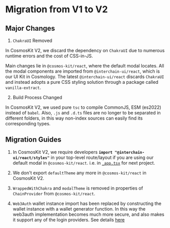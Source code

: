 # Migration from V1 to V2

## Major Changes

1. `ChakraUI` Removed

In CosmosKit V2, we discard the dependency on `ChakraUI` due to numerous runtime errors and the cost of CSS-in-JS.

Main changes lie in `@cosmos-kit/react`, where the default modal locates. All the modal components are imported from `@interchain-ui/react`, which is our UI Kit in Cosmology. The latest `@interchain-ui/react` discards `ChakraUI` and instead adopts a pure CSS styling solution through a package called `vanilla-extract`.

2. Build Process Changed

In CosmosKit V2, we used pure `tsc` to compile CommonJS, ESM (es2022) instead of `babel`. Also, `.js` and `.d.ts` files are no longer to be separated in different folders, in this way non-index sources can easily find its corresponding types.

## Migration Guides

1. In CosmosKit V2, we require developers **`import "@interchain-ui/react/styles"`** in your top-level route/layout if you are using our default modal in `@cosmos-kit/react`. i.e. in [`_app.tsx`](https://github.com/cosmology-tech/cosmos-kit/blob/af05600fd1913e0d3eb1bbef05382c1a06c6af69/packages/example/pages/_app.tsx#L4) for next project.

2. We don't export `defaultTheme` any more in `@cosmos-kit/react` in CosmosKit V2.

3. `WrappedWithChakra` and `modalTheme` is removed in properties of `ChainProvider` from `@cosmos-kit/react`.

4. `Web3Auth` wallet instance import has been replaced by constructing the wallet instance with a wallet generator function. In this way the web3auth implementation becomes much more secure, and also makes it support any of the login providers. See details [here](/integrating-wallets/web3auth)
